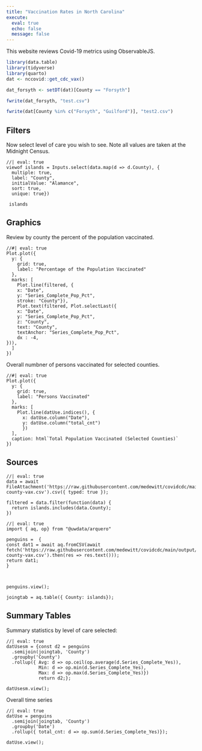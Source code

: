 ```yaml
---
title: "Vaccination Rates in North Carolina"
execute:
  eval: true
  echo: false
  message: false
---
```


This website reviews Covid-19 metrics using ObservableJS.

```r
library(data.table)
library(tidyverse)
library(quarto)
dat <- nccovid::get_cdc_vax()

dat_forsyth <- setDT(dat)[County == "Forsyth"]

fwrite(dat_forsyth, "test.csv")

fwrite(dat[County %in% c("Forsyth", "Guilford")], "test2.csv")
```

## Filters

Now select level of care you wish to see. Note all values are taken at the Midnight Census.

```ojs
//| eval: true
viewof islands = Inputs.select(data.map(d => d.County), {
  multiple: true, 
  label: "County", 
  initialValue: "Alamance",
  sort: true, 
  unique: true})
  
 islands
```

## Graphics

Review by county the percent of the population vaccinated.

```ojs
//#| eval: true
Plot.plot({
  y: {
    grid: true,
    label: "Percentage of the Population Vaccinated"
  },
  marks: [
    Plot.line(filtered, {
    x: "Date", 
    y: "Series_Complete_Pop_Pct", 
    stroke: "County"}),
    Plot.text(filtered, Plot.selectLast({
    x: "Date",
    y: "Series_Complete_Pop_Pct",
    z: "County",
    text: "County",
    textAnchor: "Series_Complete_Pop_Pct",
    dx : -4,
})),
  ]
})
```

Overall numbner of persons vaccinated for selected counties.

```ojs
//#| eval: true
Plot.plot({
  y: {
    grid: true,
    label: "Persons Vaccinated"
  },
  marks: [
    Plot.line(datUse.indices(), {
      x: datUse.column("Date"), 
      y: datUse.column("total_cnt")
      })
  ],
  caption: html`Total Population Vaccinated (Selected Counties)`
})
```

## Sources

```ojs
//| eval: true
data = await FileAttachment('https://raw.githubusercontent.com/medewitt/covidcdc/main/output/nc-county-vax.csv').csv({ typed: true });
```

```ojs
filtered = data.filter(function(data) {
  return islands.includes(data.County);
})
```

```ojs
//| eval: true
import { aq, op} from "@uwdata/arquero"

penguins =  {
const dat1 = await aq.fromCSV(await fetch('https://raw.githubusercontent.com/medewitt/covidcdc/main/output/nc-county-vax.csv').then(res => res.text()));
return dat1;
}



penguins.view();
```

```ojs

joingtab = aq.table({ County: islands});
```

## Summary Tables

Summary statistics by level of care selected:

```ojs
//| eval: true
datUsesm = {const d2 = penguins
  .semijoin(joingtab, 'County')
  .groupby('County')
  .rollup({ Avg: d => op.ceil(op.average(d.Series_Complete_Yes)),
            Min: d => op.min(d.Series_Complete_Yes),
            Max: d => op.max(d.Series_Complete_Yes)})
            return d2;};
  
datUsesm.view();
```

Overall time series

```ojs
//| eval: true
datUse = penguins
  .semijoin(joingtab, 'County')
  .groupby('Date')
  .rollup({ total_cnt: d => op.sum(d.Series_Complete_Yes)});
  
datUse.view();
```
